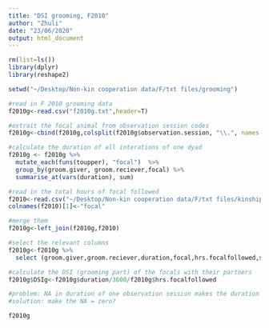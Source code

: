 ```yaml
---
title: "DSI grooming, F2010"
author: "Zhuli"
date: "23/06/2020"
output: html_document
---
```


```r
rm(list=ls())
library(dplyr)
library(reshape2)

setwd("~/Desktop/Non-kin cooperation data/F/txt files/grooming")

#read in F 2010 grooming data
f2010g<-read.csv("f2010g.txt",header=T)

#extrait the focal animal from observation session codes
f2010g<-cbind(f2010g,colsplit(f2010g$observation.session, "\\.", names = c("month", "day","year","focal","No."))) 

#calculate the duration of all interations of one dyad 
f2010g <- f2010g %>% 
  mutate_each(funs(toupper), "focal")  %>%
  group_by(groom.giver, groom.reciever,focal) %>% 
  summarise_at(vars(duration), sum) 

#read in the total hours of focal followed
f2010<-read.csv("~/Desktop/Non-kin cooperation data/F/txt files/kinship/f2010.txt",header=T)
colnames(f2010)[1]<-"focal"

#merge them
f2010g<-left_join(f2010g,f2010) 

#select the relevant columns
f2010g<-f2010g %>% 
  select (groom.giver,groom.reciever,duration,focal,hrs.focalfollowed,sex,age,percofsex.dominanted)

#calculate the DSI (grooming part) of the focals with their partners
f2010g$DSIg<-f2010g$duration/3600/f2010g$hrs.focalfollowed

#problem: NA in duration of one observation session makes the duration of interaction of the dyad NA. 
#solution: make the NA = zero? 

f2010g
```